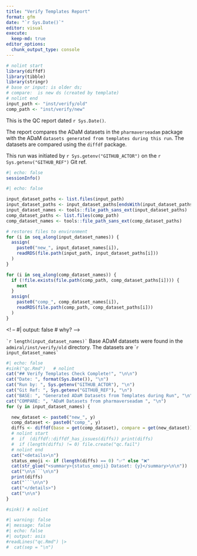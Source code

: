 ```yaml
---
title: "Verify Templates Report"
format: gfm 
date: "`r Sys.Date()`"
editor: visual
execute:
  keep-md: true
editor_options: 
  chunk_output_type: console
---
```


```r
# nolint start
library(diffdf)
library(tibble)
library(stringr)
# base or input: is older ds;
# compare:  is new ds (created by template)
# nolint end
input_path <- "inst/verify/old"
comp_path <- "inst/verify/new"
```

This is the QC report dated `r Sys.Date()`.

The report compares the ADaM datasets in the `pharmaverseadam` package with the ADaM `datasets generated from templates during this run`. The datasets are compared using the `diffdf` package.

This run was initiated by `r Sys.getenv("GITHUB_ACTOR")` on the `r Sys.getenv("GITHUB_REF")` Git ref.

```r
#| echo: false
sessionInfo()
```

```r
#| echo: false

input_dataset_paths <- list.files(input_path)
input_dataset_paths <- input_dataset_paths[endsWith(input_dataset_paths, ".rds")]
input_dataset_names <- tools::file_path_sans_ext(input_dataset_paths)
comp_dataset_paths <- list.files(comp_path)
comp_dataset_names <- tools::file_path_sans_ext(comp_dataset_paths)

# restores files to environment
for (i in seq_along(input_dataset_names)) {
  assign(
    paste0("new_", input_dataset_names[i]),
    readRDS(file.path(input_path, input_dataset_paths[i]))
  )
}

for (i in seq_along(comp_dataset_names)) {
  if (!file.exists(file.path(comp_path, comp_dataset_paths[i]))) {
    next
  }
  assign(
    paste0("comp_", comp_dataset_names[i]),
    readRDS(file.path(comp_path, comp_dataset_paths[i]))
  )
}
```

\<! -- #\| output: false \# why? --\>

`` `r length(input_dataset_names)` `` Base ADaM datasets were found in the `admiral/inst/verify/old` directory. The datasets are \``` r input_dataset_names` ``

```r
#| echo: false
#sink("qc.Rmd")   # nolint
cat("## Verify Templates Check Complete!", "\n\n")
cat("Date: ", format(Sys.Date()), "\n")
cat("Run by: ", Sys.getenv("GITHUB_ACTOR"), "\n")
cat("Git Ref: ", Sys.getenv("GITHUB_REF"), "\n")
cat("BASE: ", "Generated ADaM Datasets from Templates during Run", "\n")
cat("COMPARE: ", "ADaM Datasets from pharmaverseadam ", "\n")
for (y in input_dataset_names) {

  new_dataset <- paste0("new_", y)
  comp_dataset <- paste0("comp_", y)
  diffs <- diffdf(base = get(comp_dataset), compare = get(new_dataset))
  # nolint start
  #  if  (diffdf::diffdf_has_issues(diffs)) print(diffs)
  #  if (length(diffs) != 0) file.create("qc.fail")
  # nolint end
  cat("<details>\n")
  status_emoji <- if (length(diffs) == 0) "✅" else "❌"
  cat(str_glue("<summary>{status_emoji} Dataset: {y}</summary>\n\n"))
  cat("\n\n```\n\n")
  print(diffs)
  cat("```\n\n")
  cat("</details>")
  cat("\n\n")
}

#sink() # nolint
```

```r
#| warning: false
#| message: false
#| echo: false
#| output: asis
#readLines("qc.Rmd") |>
#  cat(sep = "\n")
```
